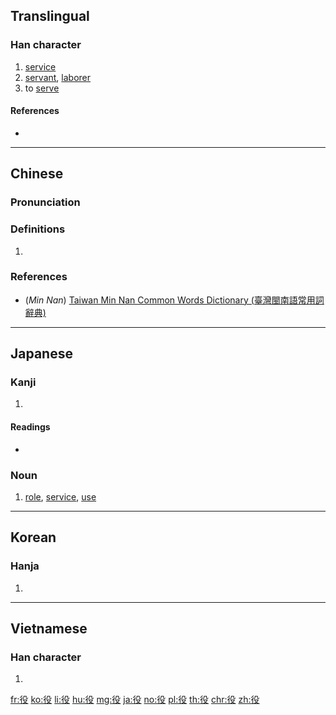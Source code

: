 {{also|伇}}
==Translingual==
{{Han etym}}
===Han character===
{{Han char|rn=60|rad=彳|as=04|sn=7|four=27247|canj=HOHNE|ids=⿰彳殳}}

# [[service]]
# [[servant]], [[laborer]]
# to [[serve]]

====References====
* {{Han ref|kx=0365.180|dkj=10057|dj=0685.120|hdz=20814.230|uh=5F79|ud=24441|bh=A7D0|bd=42960}}

----

==Chinese==
{{zh-forms}}

===Pronunciation===
{{zh-pron
|m=yì
|c=jik6
|h=pfs=yi̍t
|mn=ia̍h/xm,zz,tw:e̍k/qz:ia̍k
|mn_note=ia̍h - vernacular, e̍k/ia̍k - literary
|w=
|mc=y
|oc=y
|ma=y
|cat=n,v
}}

===Definitions===
{{zh-hanzi}}

# {{rfdef|zh}}

===References===
* (''Min Nan'') [http://twblg.dict.edu.tw/holodict_new/index.html Taiwan Min Nan Common Words Dictionary (臺灣閩南語常用詞辭典)]

----

==Japanese==

===Kanji===
{{ja-kanji|grade=3|rs=彳04}}

# {{defn|lang=ja|sort=彳04}}

====Readings====
* {{ja-readings|goon=[[やく]] (yaku)|kanon=[[えき]] (eki)|kun=[[つとめ]] (tsutome), [[えだち]] (edachi)}}

===Noun===
{{ja-noun|やく}}

# [[role]], [[service]], [[use]]

----

==Korean==

===Hanja===
{{ko-hanja|hangeul=역|eumhun=|rv=yeok|mr=yŏk|y=yek}}

# {{defn|lang=ko|sort=彳04}}

----

==Vietnamese==

===Han character===
{{vi-hantu|[[dịch]], [[việc]]|rs=彳04}}

# {{defn|lang=vi}}

[[fr:役]]
[[ko:役]]
[[li:役]]
[[hu:役]]
[[mg:役]]
[[ja:役]]
[[no:役]]
[[pl:役]]
[[th:役]]
[[chr:役]]
[[zh:役]]
